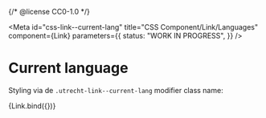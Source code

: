 {/* @license CC0-1.0 */}


<Meta
  id="css-link--current-lang"
  title="CSS Component/Link/Languages"
  component={Link}
  parameters={{
    status: "WORK IN PROGRESS",
  }}
/>

# Current language

Styling via de `.utrecht-link--current-lang` modifier class name:

<Canvas>
  <Story
    name="Current"
    args={{
      current: true,
      hrefLang: "en",
      lang: "en",
      textContent: "EN",
      ariaLabel: "This page in English",
    }}
  >
    {Link.bind({})}
  </Story>
</Canvas>
